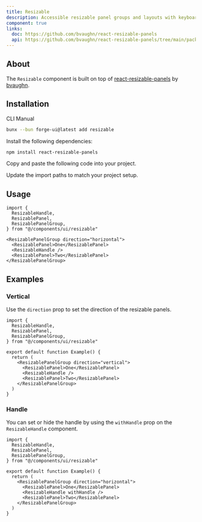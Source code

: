 ```yaml
---
title: Resizable
description: Accessible resizable panel groups and layouts with keyboard support.
component: true
links:
  doc: https://github.com/bvaughn/react-resizable-panels
  api: https://github.com/bvaughn/react-resizable-panels/tree/main/packages/react-resizable-panels
---
```


<ComponentPreview
  name="resizable-demo"
  description="A group of resizable horizontal and vertical panels."
/>

## About

The `Resizable` component is built on top of [react-resizable-panels](https://github.com/bvaughn/react-resizable-panels) by [bvaughn](https://github.com/bvaughn).

## Installation

<Tabs defaultValue="cli">

<TabsList>
  <TabsTrigger value="cli">CLI</TabsTrigger>
  <TabsTrigger value="manual">Manual</TabsTrigger>
</TabsList>
<TabsContent value="cli">

```bash
bunx --bun forge-ui@latest add resizable
```

</TabsContent>

<TabsContent value="manual">

<Steps>

<Step>Install the following dependencies:</Step>

```bash
npm install react-resizable-panels
```

<Step>Copy and paste the following code into your project.</Step>

<ComponentSource name="resizable" />

<Step>Update the import paths to match your project setup.</Step>

</Steps>

</TabsContent>

</Tabs>

## Usage

```tsx
import {
  ResizableHandle,
  ResizablePanel,
  ResizablePanelGroup,
} from "@/components/ui/resizable"
```

```tsx
<ResizablePanelGroup direction="horizontal">
  <ResizablePanel>One</ResizablePanel>
  <ResizableHandle />
  <ResizablePanel>Two</ResizablePanel>
</ResizablePanelGroup>
```

## Examples

### Vertical

Use the `direction` prop to set the direction of the resizable panels.

<ComponentPreview
  name="resizable-vertical"
  description="A group of resizable vertical panels."
/>

```tsx showLineNumbers {9}
import {
  ResizableHandle,
  ResizablePanel,
  ResizablePanelGroup,
} from "@/components/ui/resizable"

export default function Example() {
  return (
    <ResizablePanelGroup direction="vertical">
      <ResizablePanel>One</ResizablePanel>
      <ResizableHandle />
      <ResizablePanel>Two</ResizablePanel>
    </ResizablePanelGroup>
  )
}
```

### Handle

You can set or hide the handle by using the `withHandle` prop on the `ResizableHandle` component.

<ComponentPreview
  name="resizable-handle"
  description="A group of resizable panels with a handle."
/>

```tsx showLineNumbers {11}
import {
  ResizableHandle,
  ResizablePanel,
  ResizablePanelGroup,
} from "@/components/ui/resizable"

export default function Example() {
  return (
    <ResizablePanelGroup direction="horizontal">
      <ResizablePanel>One</ResizablePanel>
      <ResizableHandle withHandle />
      <ResizablePanel>Two</ResizablePanel>
    </ResizablePanelGroup>
  )
}
```
